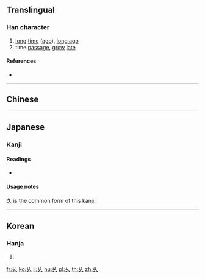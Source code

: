 {{also|久}}<!-- may be replaced by zh-forms -->
==Translingual==

===Han character===
{{Han char|rn=4|rad=丿|as=02|sn=3|four=|canj=VO|ids=⿰⿸𠃋丿乀}}

# [[long]] [[time]] ([[ago]]), [[long ago]]
# time [[passage]], [[grow]] [[late]]

====References====
* {{Han ref|kx=0082.010|dkj=00119|hdz=10051.020|uh=4E46|ud=20038}}

----

==Chinese==
{{zh-see|久|v}}

----

==Japanese==

===Kanji===
{{ja-kanji|grade=|rs=丿02}}

====Readings====
* {{ja-readings|on=[[きゅう]] (kyū), [[く]] (ku)|kun=[[ひさしい]] (hisashii)}}

====Usage notes====
[[久]] is the common form of this kanji.

----

==Korean==

===Hanja===
{{ko-hanja|hangeul=구|rv=gu|mr=ku}}

# {{defn|lang=ko|sort=丿02}}

[[fr:乆]]
[[ko:乆]]
[[li:乆]]
[[hu:乆]]
[[pl:乆]]
[[th:乆]]
[[zh:乆]]